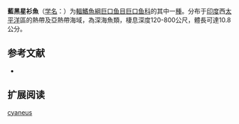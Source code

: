{{Speciesbox
| name = 藍黑星衫魚
| status = NE
| status_system = IUCN3.1
| image = 
| genus = Astronesthes
| species = cyaneus
| authority = [[Brauer|Brauer]], 1902
| synonyms = *''Astronesthes cyanea''<br /><small>Brauer, 1902</small>
*''Bathylychnus cyaneus''<br /><small>Brauer, 1902</small>
}}

'''藍黑星衫魚'''（[[学名|学名]]：{{lang|la|''Astronesthes cyaneus''}}）为[[輻鰭魚綱|輻鰭魚綱]][[巨口鱼目|巨口鱼目]][[巨口鱼科|巨口鱼科]]的其中一[[種|種]]。分布于[[印度|印度]]西[[太平洋|太平洋]]區的熱帶及亞熱帶海域，為深海魚類，棲息深度120-800公尺，體長可達10.8公分。

== 参考文献 ==
{{refbegin}}
*{{FishBase_species|genus=Astronesthes|species=cyaneus|year=2012|month=2}}
{{refend}}

== 扩展阅读 ==
{{refbegin}}
{{wikispecies-inline|Astronesthes cyaneus|藍黑星衫魚}}
{{refend}}
{{Taxonbar|from=Q1108136}}

[[Category:星衫魚屬|cyaneus]]